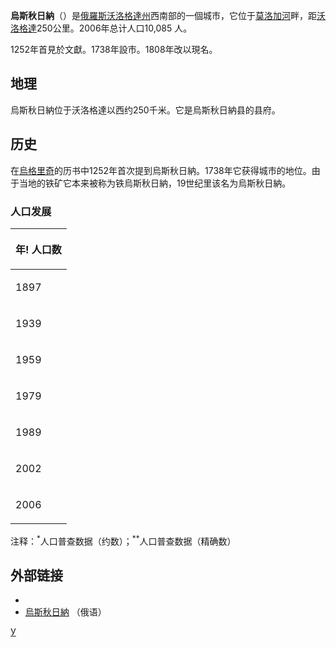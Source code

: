 {{coord|58|50|N|36|26|E|display=title}}
'''烏斯秋日納'''（{{lang-ru|У́стюжна}}）是[[俄羅斯|俄羅斯]][[沃洛格達州|沃洛格達州]]西南部的一個城市，它位于[[莫洛加河|莫洛加河]]畔，距[[沃洛格達|沃洛格達]]250公里。2006年总计人口10,085
人。

1252年首見於文獻。1738年設市。1808年改以現名。

==地理==
烏斯秋日納位于沃洛格達以西约250千米。它是烏斯秋日納县的县府。

==历史==
在[[烏格里奇|烏格里奇]]的历书中1252年首次提到烏斯秋日納。1738年它获得城市的地位。由于当地的铁矿它本来被称为铁烏斯秋日納，19世纪里该名为烏斯秋日納。

===人口发展===
{| class="prettytable" 
|- class="hintergrundfarbe6"
! 年! 人口数
|-----
| 1897 || align="right" | 5,100 <sup>*</sup>
|-----
| 1939 || align="right" | 7,200 <sup>*</sup>
|-----
| 1959 || align="right" | 8,800 <sup>*</sup>
|-----
| 1979 || align="right" | 9,200 <sup>*</sup>
|-----
| 1989 || align="right" | 10,000 <sup>*</sup>
|-----
| 2002 || align="right" | 10,507 <sup>**</sup>
|-----
| 2006 || align="right" | 10,085
|}
注释：<sup>*</sup>人口普查数据（约数）；<sup>**</sup>人口普查数据（精确数）

==外部链接==
*{{Commonscat-inline|Ustyuzhna|烏斯秋日納}}
*[http://www.mojgorod.ru/vologod_obl/ustjuzhna/index.html 烏斯秋日納] {{Wayback|url=http://www.mojgorod.ru/vologod_obl/ustjuzhna/index.html |date=20200411200629 }}（俄语）

{{Cities and towns in Vologda Oblast}}

[[Category:沃洛格達州城市|У]]